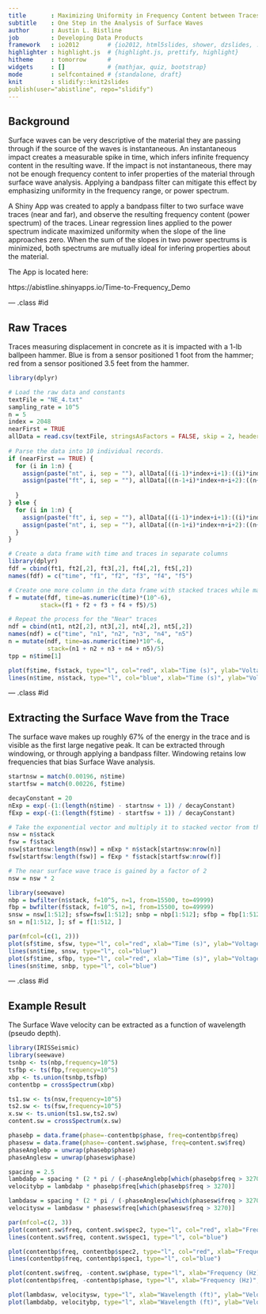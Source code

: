 ---
title       : Maximizing Uniformity in Frequency Content between Traces
subtitle    : One Step in the Analysis of Surface Waves
author      : Austin L. Bistline
job         : Developing Data Products
framework   : io2012        # {io2012, html5slides, shower, dzslides, ...}
highlighter : highlight.js  # {highlight.js, prettify, highlight}
hitheme     : tomorrow      # 
widgets     : []            # {mathjax, quiz, bootstrap}
mode        : selfcontained # {standalone, draft}
knit        : slidify::knit2slides
publish(user="abistline", repo="slidify")
---

## Background

Surface waves can be very descriptive of the material they are passing through if the source of the waves is instantaneous.  An instantaneous impact creates a measurable spike in time, which infers infinite frequency content in the resulting wave.  If the impact is not instantaneous, there may not be enough frequency content to infer properties of the material through surface wave analysis.  Applying a bandpass filter can mitigate this effect by emphasizing uniformity in the frequency range, or power spectrum.  

A Shiny App was created to apply a bandpass filter to two surface wave traces (near and far), and observe the resulting frequency content (power spectrum) of the traces.  Linear regression lines applied to the power spectrum indicate maximized uniformity when the slope of the line approaches zero.  When the sum of the slopes in two power spectrums is minimized, both spectrums are mutually ideal for infering properties about the material.

The App is located here:

https://abistline.shinyapps.io/Time-to-Frequency_Demo

--- .class #id 

## Raw Traces

Traces measuring displacement in concrete as it is impacted with a 1-lb ballpeen hammer.  Blue is from a sensor positioned 1 foot from the hammer; red from a sensor positioned 3.5 feet from the hammer. 
```{r, echo=F, message=F, evaluate=T}

library(dplyr)

# Load the raw data and constants
textFile = "NE_4.txt"
sampling_rate = 10^5
n = 5
index = 2048
nearFirst = TRUE
allData = read.csv(textFile, stringsAsFactors = FALSE, skip = 2, header = FALSE)
  
# Parse the data into 10 individual records.  
if (nearFirst == TRUE) {
  for (i in 1:n) {
    assign(paste("nt", i, sep = ""), allData[((i-1)*index+i+1):((i)*index+i), ])
    assign(paste("ft", i, sep = ""), allData[((n-1+i)*index+n+i+2):((n+i)*index+n+i+1), ])
    
  }
} else {
  for (i in 1:n) {
    assign(paste("ft", i, sep = ""), allData[((i-1)*index+i+1):((i)*index+i), ])
    assign(paste("nt", i, sep = ""), allData[((n-1+i)*index+n+i+2):((n+i)*index+n+i+1), ])
  }
}

# Create a data frame with time and traces in separate columns
library(dplyr)
fdf = cbind(ft1, ft2[,2], ft3[,2], ft4[,2], ft5[,2]) 
names(fdf) = c("time", "f1", "f2", "f3", "f4", "f5") 

# Create one more column in the data frame with stacked traces while making "time" numeric
f = mutate(fdf, time=as.numeric(time)*(10^-6), 
         stack=(f1 + f2 + f3 + f4 + f5)/5)

# Repeat the process for the "Near" traces
ndf = cbind(nt1, nt2[,2], nt3[,2], nt4[,2], nt5[,2])
names(ndf) = c("time", "n1", "n2", "n3", "n4", "n5")
n = mutate(ndf, time=as.numeric(time)*10^-6, 
           stack=(n1 + n2 + n3 + n4 + n5)/5)
tpp = n$time[1]
```

```{r, fig.width=13, fig.height=4}
plot(f$time, f$stack, type="l", col="red", xlab="Time (s)", ylab="Voltage (V)")
lines(n$time, n$stack, type="l", col="blue", xlab="Time (s)", ylab="Voltage (V)")
```

--- .class #id

## Extracting the Surface Wave from the Trace

The surface wave makes up roughly 67% of the energy in the trace and is visible as the first large negative peak.  It can be extracted through windowing, or through applying a bandpass filter.  Windowing retains low frequencies that bias Surface Wave analysis.

```{r, echo=F, message=F, evaluate=T}
startnsw = match(0.00196, n$time)
startfsw = match(0.00226, f$time)

decayConstant = 20
nExp = exp(-(1:(length(n$time) - startnsw + 1)) / decayConstant)
fExp = exp(-(1:(length(f$time) - startfsw + 1)) / decayConstant)

# Take the exponential vector and multiply it to stacked vector from the start indexes
nsw = n$stack
fsw = f$stack
nsw[startnsw:length(nsw)] = nExp * n$stack[startnsw:nrow(n)]
fsw[startfsw:length(fsw)] = fExp * f$stack[startfsw:nrow(f)]

# The near surface wave trace is gained by a factor of 2
nsw = nsw * 2
```

```{r, echo=F, message=F, evaluate=T}
library(seewave)
nbp = bwfilter(n$stack, f=10^5, n=1, from=15500, to=49999)
fbp = bwfilter(f$stack, f=10^5, n=1, from=15500, to=49999)
snsw = nsw[1:512]; sfsw=fsw[1:512]; snbp = nbp[1:512]; sfbp = fbp[1:512]
sn = n[1:512, ]; sf = f[1:512, ]
```

```{r, fig.width=13, fig.height=4}
par(mfcol=(c(1, 2)))
plot(sf$time, sfsw, type="l", col="red", xlab="Time (s)", ylab="Voltage (V)", main="Windowed")
lines(sn$time, snsw, type="l", col="blue")
plot(sf$time, sfbp, type="l", col="red", xlab="Time (s)", ylab="Voltage (V)", main="Filtered")
lines(sn$time, snbp, type="l", col="blue")
```

--- .class #id

## Example Result

The Surface Wave velocity can be extracted as a function of wavelength (pseudo depth).

```{r, echo=F, message=F, evaluate=T}
library(IRISSeismic)
library(seewave)
tsnbp <- ts(nbp,frequency=10^5)
tsfbp <- ts(fbp,frequency=10^5)
xbp <- ts.union(tsnbp,tsfbp)
contentbp = crossSpectrum(xbp)

ts1.sw <- ts(nsw,frequency=10^5)
ts2.sw <- ts(fsw,frequency=10^5)
x.sw <- ts.union(ts1.sw,ts2.sw)
content.sw = crossSpectrum(x.sw)

phasebp = data.frame(phase=-contentbp$phase, freq=contentbp$freq)
phasesw = data.frame(phase=-content.sw$phase, freq=content.sw$freq)
phaseAnglebp = unwrap(phasebp$phase)
phaseAnglesw = unwrap(phasesw$phase)

spacing = 2.5
lambdabp = spacing * (2 * pi / (-phaseAnglebp[which(phasebp$freq > 3270)]))
velocitybp = lambdabp * phasebp$freq[which(phasebp$freq > 3270)]

lambdasw = spacing * (2 * pi / (-phaseAnglesw[which(phasesw$freq > 3270)]))
velocitysw = lambdasw * phasesw$freq[which(phasesw$freq > 3270)]
```

```{r, echo=F, fig.width=13, fig.height=7}
par(mfcol=c(2, 3))
plot(content.sw$freq, content.sw$spec2, type="l", col="red", xlab="Frequency (Hz)", ylab="Amplitude")
lines(content.sw$freq, content.sw$spec1, type="l", col="blue")

plot(contentbp$freq, contentbp$spec2, type="l", col="red", xlab="Frequency (Hz)", ylab="Amplitude")
lines(contentbp$freq, contentbp$spec1, type="l", col="blue")

plot(content.sw$freq, -content.sw$phase, type="l", xlab="Frequency (Hz)", ylab="Phase (radians)")
plot(contentbp$freq, -contentbp$phase, type="l", xlab="Frequency (Hz)", ylab="Phase (radians)")

plot(lambdasw, velocitysw, type="l", xlab="Wavelength (ft)", ylab="Velocity (ft/sec)", ylim=c(0, 10000))
plot(lambdabp, velocitybp, type="l", xlab="Wavelength (ft)", ylab="Velocity (ft/sec)", ylim=c(0, 10000))
```


